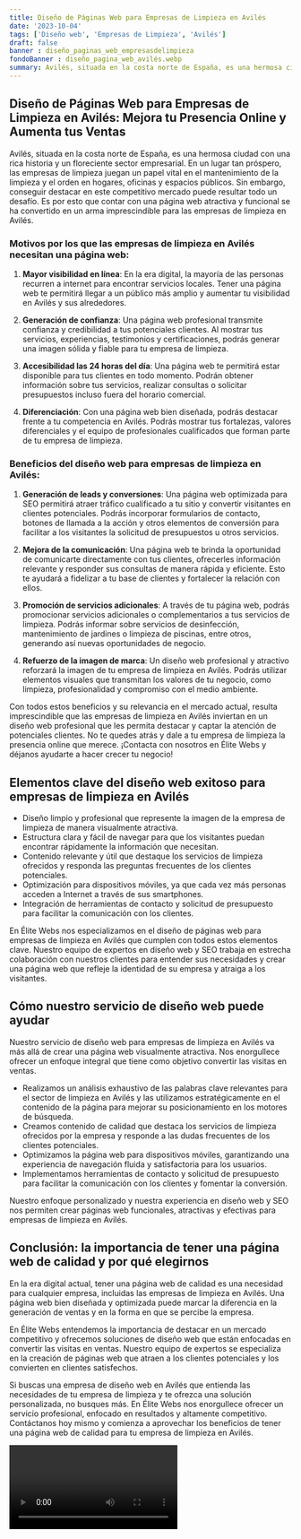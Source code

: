 ```yaml
---
title: Diseño de Páginas Web para Empresas de Limpieza en Avilés
date: '2023-10-04'
tags: ['Diseño web', 'Empresas de Limpieza', 'Avilés']
draft: false
banner : diseño_paginas_web_empresasdelimpieza
fondoBanner : diseño_pagina_web_avilés.webp
summary: Avilés, situada en la costa norte de España, es una hermosa ciudad con una rica historia y un floreciente sector empresarial. En un lugar tan próspero, las empresas de limpieza juegan un papel vital en el mantenimiento de la limpieza y el orden en hogares, oficinas y espacios públicos. Sin embargo, conseguir destacar en este competitivo mercado puede resultar todo un desafío. Es por esto que contar con una página web atractiva y funcional se ha convertido en un arma imprescindible para las empresas de limpieza en Avilés.
---
```


## **Diseño de Páginas Web para Empresas de Limpieza en Avilés: Mejora tu Presencia Online y Aumenta tus Ventas**

Avilés, situada en la costa norte de España, es una hermosa ciudad con una rica historia y un floreciente sector empresarial. En un lugar tan próspero, las empresas de limpieza juegan un papel vital en el mantenimiento de la limpieza y el orden en hogares, oficinas y espacios públicos. Sin embargo, conseguir destacar en este competitivo mercado puede resultar todo un desafío. Es por esto que contar con una página web atractiva y funcional se ha convertido en un arma imprescindible para las empresas de limpieza en Avilés.

### Motivos por los que las empresas de limpieza en Avilés necesitan una página web:

1. **Mayor visibilidad en línea**: En la era digital, la mayoría de las personas recurren a internet para encontrar servicios locales. Tener una página web te permitirá llegar a un público más amplio y aumentar tu visibilidad en Avilés y sus alrededores.

2. **Generación de confianza**: Una página web profesional transmite confianza y credibilidad a tus potenciales clientes. Al mostrar tus servicios, experiencias, testimonios y certificaciones, podrás generar una imagen sólida y fiable para tu empresa de limpieza.

3. **Accesibilidad las 24 horas del día**: Una página web te permitirá estar disponible para tus clientes en todo momento. Podrán obtener información sobre tus servicios, realizar consultas o solicitar presupuestos incluso fuera del horario comercial.

4. **Diferenciación**: Con una página web bien diseñada, podrás destacar frente a tu competencia en Avilés. Podrás mostrar tus fortalezas, valores diferenciales y el equipo de profesionales cualificados que forman parte de tu empresa de limpieza.

### Beneficios del diseño web para empresas de limpieza en Avilés:

1. **Generación de leads y conversiones**: Una página web optimizada para SEO permitirá atraer tráfico cualificado a tu sitio y convertir visitantes en clientes potenciales. Podrás incorporar formularios de contacto, botones de llamada a la acción y otros elementos de conversión para facilitar a los visitantes la solicitud de presupuestos u otros servicios.

2. **Mejora de la comunicación**: Una página web te brinda la oportunidad de comunicarte directamente con tus clientes, ofrecerles información relevante y responder sus consultas de manera rápida y eficiente. Esto te ayudará a fidelizar a tu base de clientes y fortalecer la relación con ellos.

3. **Promoción de servicios adicionales**: A través de tu página web, podrás promocionar servicios adicionales o complementarios a tus servicios de limpieza. Podrás informar sobre servicios de desinfección, mantenimiento de jardines o limpieza de piscinas, entre otros, generando así nuevas oportunidades de negocio.

4. **Refuerzo de la imagen de marca**: Un diseño web profesional y atractivo reforzará la imagen de tu empresa de limpieza en Avilés. Podrás utilizar elementos visuales que transmitan los valores de tu negocio, como limpieza, profesionalidad y compromiso con el medio ambiente.

Con todos estos beneficios y su relevancia en el mercado actual, resulta imprescindible que las empresas de limpieza en Avilés inviertan en un diseño web profesional que les permita destacar y captar la atención de potenciales clientes. No te quedes atrás y dale a tu empresa de limpieza la presencia online que merece. ¡Contacta con nosotros en Élite Webs y déjanos ayudarte a hacer crecer tu negocio!

<GifSeo />

<Cta />

## Elementos clave del diseño web exitoso para empresas de limpieza en Avilés

- Diseño limpio y profesional que represente la imagen de la empresa de limpieza de manera visualmente atractiva.
- Estructura clara y fácil de navegar para que los visitantes puedan encontrar rápidamente la información que necesitan.
- Contenido relevante y útil que destaque los servicios de limpieza ofrecidos y responda las preguntas frecuentes de los clientes potenciales.
- Optimización para dispositivos móviles, ya que cada vez más personas acceden a Internet a través de sus smartphones.
- Integración de herramientas de contacto y solicitud de presupuesto para facilitar la comunicación con los clientes.

En Élite Webs nos especializamos en el diseño de páginas web para empresas de limpieza en Avilés que cumplen con todos estos elementos clave. Nuestro equipo de expertos en diseño web y SEO trabaja en estrecha colaboración con nuestros clientes para entender sus necesidades y crear una página web que refleje la identidad de su empresa y atraiga a los visitantes.

## Cómo nuestro servicio de diseño web puede ayudar

Nuestro servicio de diseño web para empresas de limpieza en Avilés va más allá de crear una página web visualmente atractiva. Nos enorgullece ofrecer un enfoque integral que tiene como objetivo convertir las visitas en ventas.

- Realizamos un análisis exhaustivo de las palabras clave relevantes para el sector de limpieza en Avilés y las utilizamos estratégicamente en el contenido de la página para mejorar su posicionamiento en los motores de búsqueda.
- Creamos contenido de calidad que destaca los servicios de limpieza ofrecidos por la empresa y responde a las dudas frecuentes de los clientes potenciales.
- Optimizamos la página web para dispositivos móviles, garantizando una experiencia de navegación fluida y satisfactoria para los usuarios.
- Implementamos herramientas de contacto y solicitud de presupuesto para facilitar la comunicación con los clientes y fomentar la conversión.

Nuestro enfoque personalizado y nuestra experiencia en diseño web y SEO nos permiten crear páginas web funcionales, atractivas y efectivas para empresas de limpieza en Avilés.

## Conclusión: la importancia de tener una página web de calidad y por qué elegirnos

En la era digital actual, tener una página web de calidad es una necesidad para cualquier empresa, incluidas las empresas de limpieza en Avilés. Una página web bien diseñada y optimizada puede marcar la diferencia en la generación de ventas y en la forma en que se percibe la empresa.

En Élite Webs entendemos la importancia de destacar en un mercado competitivo y ofrecemos soluciones de diseño web que están enfocadas en convertir las visitas en ventas. Nuestro equipo de expertos se especializa en la creación de páginas web que atraen a los clientes potenciales y los convierten en clientes satisfechos.

Si buscas una empresa de diseño web en Avilés que entienda las necesidades de tu empresa de limpieza y te ofrezca una solución personalizada, no busques más. En Élite Webs nos enorgullece ofrecer un servicio profesional, enfocado en resultados y altamente competitivo. Contáctanos hoy mismo y comienza a aprovechar los beneficios de tener una página web de calidad para tu empresa de limpieza en Avilés.

<Video />

<CtaBot job='Empresas de Limpieza' city='Avilés'/>

<Gmaps query='Avilés+españa+maps' />